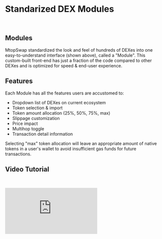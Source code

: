 

# Standarized DEX Modules

&nbsp;
<ImageWithModal src={ProjectDescriptionPic} alt="Project Showcase"/>

## Modules

MtopSwap standardized the look and feel of hundreds of DEXes into one easy-to-understand interface (shown above), called a "Module".  This custom-built front-end has just a fraction of the code compared to other DEXes and is optimized for speed & end-user experience.

## Features

Each Module has all the features users are accustomed to:

- Dropdown list of DEXes on current ecosystem
- Token selection & import
- Token amount allocation (25%, 50%, 75%, max)
- Slippage customization
- Price impact
- Multihop toggle
- Transaction detail information

<Callout type="info" emoji="">
Selecting "max" token allocation will leave an appropriate amount of native tokens in a user's wallet to avoid insufficient gas funds for future transactions.
</Callout>

## Video Tutorial
&nbsp;
<div style={{ position: 'relative', width: '100%', paddingBottom: '56.25%', display: 'flex', justifyContent: 'center' }}>
  <iframe style={{ position: 'absolute', top: 0, left: 0, width: '100%', height: '100%' }} src="https://odysee.com/$/embed/@MtopSwap:3/StandardizedAMM:4?r=HCtEHTzGKkFcenFE91GNqih9uLMB93Ug" title="Odysee video player" frameBorder="0" allow="accelerometer; autoplay; clipboard-write; encrypted-media; gyroscope; picture-in-picture; web-share" allowFullScreen></iframe>
</div>
